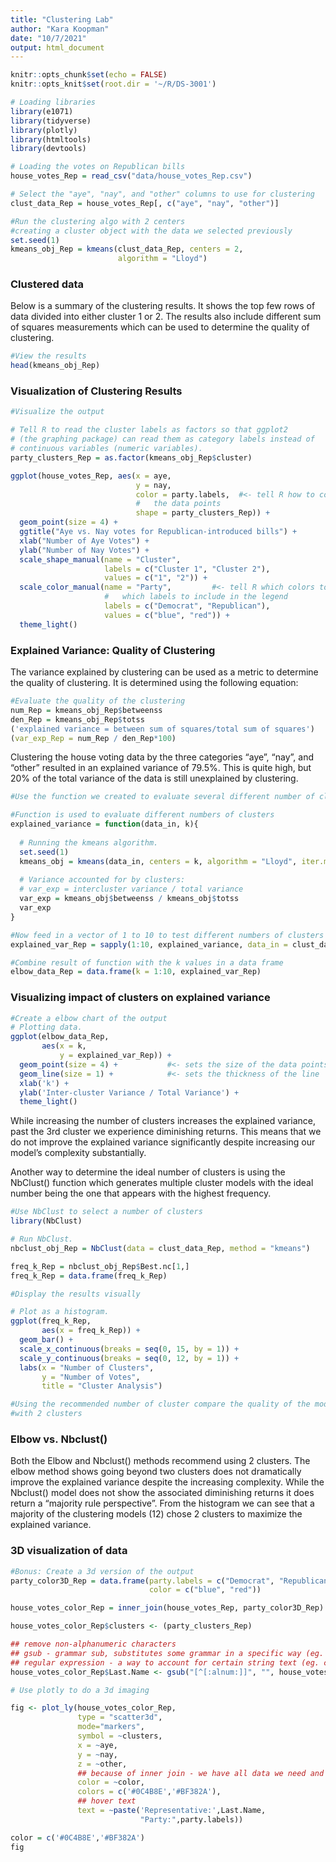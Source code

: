 ```yaml
---
title: "Clustering Lab"
author: "Kara Koopman"
date: "10/7/2021"
output: html_document
---
```


```r
knitr::opts_chunk$set(echo = FALSE)
knitr::opts_knit$set(root.dir = '~/R/DS-3001')
```

```r
# Loading libraries
library(e1071)
library(tidyverse)
library(plotly)
library(htmltools)
library(devtools)

# Loading the votes on Republican bills
house_votes_Rep = read_csv("data/house_votes_Rep.csv")

# Select the "aye", "nay", and "other" columns to use for clustering
clust_data_Rep = house_votes_Rep[, c("aye", "nay", "other")]

```

```r
#Run the clustering algo with 2 centers
#creating a cluster object with the data we selected previously
set.seed(1)
kmeans_obj_Rep = kmeans(clust_data_Rep, centers = 2, 
                        algorithm = "Lloyd")  
```
### Clustered data

Below is a summary of the clustering results. It shows the top few rows of data divided into either cluster 1 or 2. The results also include different sum of squares measurements which can be used to determine the quality of clustering. 

```r
#View the results
head(kmeans_obj_Rep)
```
### Visualization of Clustering Results

```r
#Visualize the output

# Tell R to read the cluster labels as factors so that ggplot2 
# (the graphing package) can read them as category labels instead of 
# continuous variables (numeric variables).
party_clusters_Rep = as.factor(kmeans_obj_Rep$cluster)

ggplot(house_votes_Rep, aes(x = aye, 
                            y = nay,
                            color = party.labels,  #<- tell R how to color 
                            #   the data points
                            shape = party_clusters_Rep)) + 
  geom_point(size = 4) +
  ggtitle("Aye vs. Nay votes for Republican-introduced bills") +
  xlab("Number of Aye Votes") +
  ylab("Number of Nay Votes") +
  scale_shape_manual(name = "Cluster", 
                     labels = c("Cluster 1", "Cluster 2"),
                     values = c("1", "2")) +
  scale_color_manual(name = "Party",         #<- tell R which colors to use and
                     #   which labels to include in the legend
                     labels = c("Democrat", "Republican"),
                     values = c("blue", "red")) +
  theme_light()
```

### Explained Variance: Quality of Clustering

The variance explained by clustering can be used as a metric to determine the quality of clustering. It is determined using the following equation:

```r
#Evaluate the quality of the clustering 
num_Rep = kmeans_obj_Rep$betweenss
den_Rep = kmeans_obj_Rep$totss
('explained variance = between sum of squares/total sum of squares')
(var_exp_Rep = num_Rep / den_Rep*100)
```

Clustering the house voting data by the three categories "aye", "nay", and "other" resulted in an explained variance of 79.5%. This is quite high, but 20% of the total variance of the data is still unexplained by clustering.

```r
#Use the function we created to evaluate several different number of clusters

#Function is used to evaluate different numbers of clusters
explained_variance = function(data_in, k){
  
  # Running the kmeans algorithm.
  set.seed(1)
  kmeans_obj = kmeans(data_in, centers = k, algorithm = "Lloyd", iter.max = 30)
  
  # Variance accounted for by clusters:
  # var_exp = intercluster variance / total variance
  var_exp = kmeans_obj$betweenss / kmeans_obj$totss
  var_exp  
}

#Now feed in a vector of 1 to 10 to test different numbers of clusters
explained_var_Rep = sapply(1:10, explained_variance, data_in = clust_data_Rep)

#Combine result of function with the k values in a data frame
elbow_data_Rep = data.frame(k = 1:10, explained_var_Rep)
```
### Visualizing impact of clusters on explained variance

```r
#Create a elbow chart of the output 
# Plotting data.
ggplot(elbow_data_Rep, 
       aes(x = k,  
           y = explained_var_Rep)) + 
  geom_point(size = 4) +           #<- sets the size of the data points
  geom_line(size = 1) +            #<- sets the thickness of the line
  xlab('k') + 
  ylab('Inter-cluster Variance / Total Variance') + 
  theme_light()

```
While increasing the number of clusters increases the explained variance, past the 3rd cluster we experience diminishing returns. This means that we do not improve the explained variance significantly despite increasing our model's complexity substantially. 

Another way to determine the ideal number of clusters is using the NbClust() function which generates multiple cluster models with the ideal number being the one that appears with the highest frequency.

```r
#Use NbClust to select a number of clusters
library(NbClust)

# Run NbClust.
nbclust_obj_Rep = NbClust(data = clust_data_Rep, method = "kmeans")

freq_k_Rep = nbclust_obj_Rep$Best.nc[1,]
freq_k_Rep = data.frame(freq_k_Rep)

```

```r
#Display the results visually 

# Plot as a histogram.
ggplot(freq_k_Rep,
       aes(x = freq_k_Rep)) +
  geom_bar() +
  scale_x_continuous(breaks = seq(0, 15, by = 1)) +
  scale_y_continuous(breaks = seq(0, 12, by = 1)) +
  labs(x = "Number of Clusters",
       y = "Number of Votes",
       title = "Cluster Analysis")
```

```r
#Using the recommended number of cluster compare the quality of the model 
#with 2 clusters 
```
### Elbow vs. Nbclust()

Both the Elbow and Nbclust() methods recommend using 2 clusters. The elbow method shows going beyond two clusters does not dramatically improve the explained variance despite the increasing complexity. While the Nbclust() model does not show the associated diminishing returns it does return a "majority rule perspective". From the histogram we can see that a majority of the clustering models (12) chose 2 clusters to maximize the explained variance.

### 3D visualization of data
```r
#Bonus: Create a 3d version of the output
party_color3D_Rep = data.frame(party.labels = c("Democrat", "Republican"),
                               color = c("blue", "red"))

house_votes_color_Rep = inner_join(house_votes_Rep, party_color3D_Rep)

house_votes_color_Rep$clusters <- (party_clusters_Rep)

## remove non-alphanumeric characters
## gsub - grammar sub, substitutes some grammar in a specific way (eg. "")
## regular expression - a way to account for certain string text (eg. code to pull out all as and ls)
house_votes_color_Rep$Last.Name <- gsub("[^[:alnum:]]", "", house_votes_color_Rep$Last.Name)

# Use plotly to do a 3d imaging 

fig <- plot_ly(house_votes_color_Rep, 
               type = "scatter3d",
               mode="markers",
               symbol = ~clusters,
               x = ~aye, 
               y = ~nay, 
               z = ~other,
               ## because of inner join - we have all data we need and do not need to pass another
               color = ~color,
               colors = c('#0C4B8E','#BF382A'),
               ## hover text
               text = ~paste('Representative:',Last.Name,
                             "Party:",party.labels))

color = c('#0C4B8E','#BF382A')
fig
```






